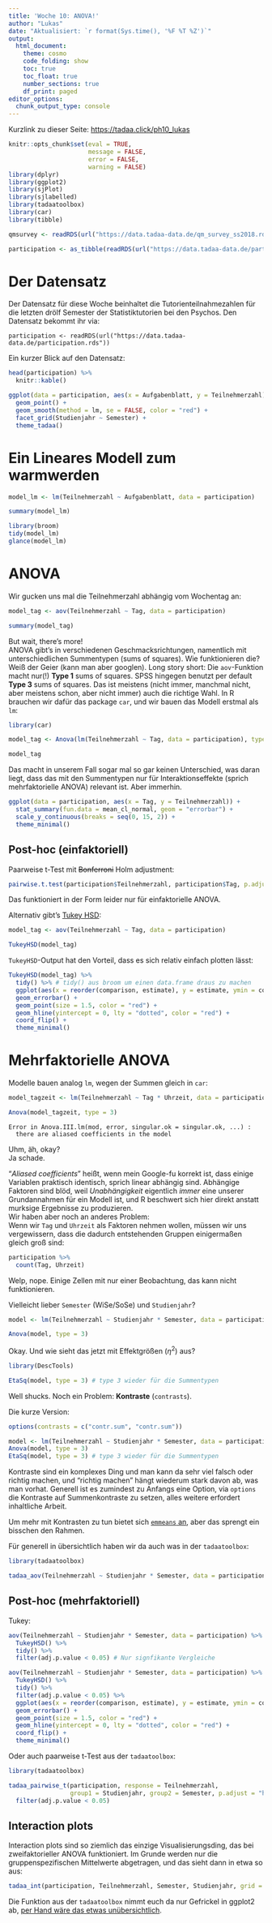 ```yaml
---
title: 'Woche 10: ANOVA!'
author: "Lukas"
date: "Aktualisiert: `r format(Sys.time(), '%F %T %Z')`"
output: 
  html_document:
    theme: cosmo
    code_folding: show
    toc: true
    toc_float: true
    number_sections: true
    df_print: paged
editor_options: 
  chunk_output_type: console
---
```


Kurzlink zu dieser Seite: <https://tadaa.click/ph10_lukas>

```r
knitr::opts_chunk$set(eval = TRUE, 
                      message = FALSE, 
                      error = FALSE, 
                      warning = FALSE)
library(dplyr)
library(ggplot2)
library(sjPlot)
library(sjlabelled)
library(tadaatoolbox)
library(car)
library(tibble)

qmsurvey <- readRDS(url("https://data.tadaa-data.de/qm_survey_ss2018.rds"))

participation <- as_tibble(readRDS(url("https://data.tadaa-data.de/participation.rds")))
```


# Der Datensatz

Der Datensatz für diese Woche beinhaltet die Tutorienteilnahmezahlen für die letzten drölf Semester der Statistiktutorien bei den Psychos. Den Datensatz bekommt ihr via:

```
participation <- readRDS(url("https://data.tadaa-data.de/participation.rds"))
```

Ein kurzer Blick auf den Datensatz:

```r
head(participation) %>%
  knitr::kable()
```

```r
ggplot(data = participation, aes(x = Aufgabenblatt, y = Teilnehmerzahl)) +
  geom_point() +
  geom_smooth(method = lm, se = FALSE, color = "red") +
  facet_grid(Studienjahr ~ Semester) +
  theme_tadaa()
```

# Ein Lineares Modell zum warmwerden

```r
model_lm <- lm(Teilnehmerzahl ~ Aufgabenblatt, data = participation)

summary(model_lm)

library(broom)
tidy(model_lm)
glance(model_lm)
```

# ANOVA

Wir gucken uns mal die Teilnehmerzahl abhängig vom Wochentag an:

```r
model_tag <- aov(Teilnehmerzahl ~ Tag, data = participation)

summary(model_tag)
```

But wait, there's more!  
ANOVA gibt's in verschiedenen Geschmacksrichtungen, namentlich mit unterschiedlichen Summentypen (sums of squares). Wie funktionieren die? Weiß der Geier (kann man aber googlen). Long story short: Die `aov`-Funktion macht nur(!) **Type 1** sums of squares. SPSS hingegen benutzt per default **Type 3** sums of squares. Das ist meistens (nicht immer, manchmal nicht, aber meistens schon, aber nicht immer) auch die richtige Wahl.
In R brauchen wir dafür das package `car`, und wir bauen das Modell erstmal als `lm`:

```r
library(car)

model_tag <- Anova(lm(Teilnehmerzahl ~ Tag, data = participation), type = 3)

model_tag
```

Das macht in unserem Fall sogar mal so gar keinen Unterschied, was daran liegt, dass das mit den Summentypen nur für Interaktionseffekte (sprich mehrfaktorielle ANOVA) relevant ist. Aber immerhin.

```r
ggplot(data = participation, aes(x = Tag, y = Teilnehmerzahl)) +
  stat_summary(fun.data = mean_cl_normal, geom = "errorbar") +
  scale_y_continuous(breaks = seq(0, 15, 2)) +
  theme_minimal()
```

## Post-hoc (einfaktoriell)

Paarweise t-Test mit <del>Bonferroni</del> Holm adjustment:

```r
pairwise.t.test(participation$Teilnehmerzahl, participation$Tag, p.adjust.method = "holm")
```

Das funktioniert in der Form leider nur für einfaktorielle ANOVA.

Alternativ gibt's [Tukey HSD](http://www.statisticshowto.com/tukey-test-honest-significant-difference/):

```r
model_tag <- aov(Teilnehmerzahl ~ Tag, data = participation)

TukeyHSD(model_tag)
```

`TukeyHSD`-Output hat den Vorteil, dass es sich relativ einfach plotten lässt:

```r
TukeyHSD(model_tag) %>%
  tidy() %>% # tidy() aus broom um einen data.frame draus zu machen
  ggplot(aes(x = reorder(comparison, estimate), y = estimate, ymin = conf.low, ymax = conf.high)) +
  geom_errorbar() +
  geom_point(size = 1.5, color = "red") +
  geom_hline(yintercept = 0, lty = "dotted", color = "red") +
  coord_flip() +
  theme_minimal()
```

# Mehrfaktorielle ANOVA

Modelle bauen analog `lm`, wegen der Summen gleich in `car`:

```r
model_tagzeit <- lm(Teilnehmerzahl ~ Tag * Uhrzeit, data = participation)

Anova(model_tagzeit, type = 3)
```

```
Error in Anova.III.lm(mod, error, singular.ok = singular.ok, ...) : 
  there are aliased coefficients in the model
```

Uhm, äh, okay?    
Ja schade.

"*Aliased coefficients*" heißt, wenn mein Google-fu korrekt ist, dass einige Variablen praktisch identisch, sprich linear abhängig sind. Abhängige Faktoren sind blöd, weil *Unabhängigkeit* eigentlich *immer* eine unserer Grundannahmen für ein Modell ist, und R beschwert sich hier direkt anstatt murksige Ergebnisse zu produzieren.  
Wir haben aber noch an anderes Problem:  
Wenn wir `Tag` und `Uhrzeit` als Faktoren nehmen wollen, müssen wir uns vergewissern, dass die dadurch entstehenden Gruppen einigermaßen gleich groß sind:

```r
participation %>%
  count(Tag, Uhrzeit)
```

Welp, nope. Einige Zellen mit nur einer Beobachtung, das kann nicht funktionieren.

Vielleicht lieber `Semester` (WiSe/SoSe) und `Studienjahr`?

```r
model <- lm(Teilnehmerzahl ~ Studienjahr * Semester, data = participation)

Anova(model, type = 3)
```

Okay. Und wie sieht das jetzt mit Effektgrößen ($\eta^2$) aus? 

```r
library(DescTools)

EtaSq(model, type = 3) # type 3 wieder für die Summentypen
```

Well shucks. Noch ein Problem: **Kontraste** (`contrasts`).

Die kurze Version:

```r
options(contrasts = c("contr.sum", "contr.sum"))

model <- lm(Teilnehmerzahl ~ Studienjahr * Semester, data = participation)
Anova(model, type = 3)
EtaSq(model, type = 3) # type 3 wieder für die Summentypen
```

Kontraste sind ein komplexes Ding und man kann da sehr viel falsch oder richtig machen, und "richtig machen" hängt wiederum stark davon ab, was man vorhat. Generell ist es zumindest zu Anfangs eine Option, via `options` die Kontraste auf Summenkontraste zu setzen, alles weitere erfordert inhaltliche Arbeit. 

Um mehr mit Kontrasten zu tun bietet sich [`emmeans` an](https://cran.r-project.org/web/packages/emmeans/vignettes/comparisons.html), aber das sprengt ein bisschen den Rahmen.

Für generell in übersichtlich haben wir da auch was in der `tadaatoolbox`:

```r
library(tadaatoolbox)

tadaa_aov(Teilnehmerzahl ~ Studienjahr * Semester, data = participation, print = "markdown")
```

## Post-hoc (mehrfaktoriell)

Tukey:

```r
aov(Teilnehmerzahl ~ Studienjahr * Semester, data = participation) %>%
  TukeyHSD() %>%
  tidy() %>%
  filter(adj.p.value < 0.05) # Nur signfikante Vergleiche

aov(Teilnehmerzahl ~ Studienjahr * Semester, data = participation) %>%
  TukeyHSD() %>%
  tidy() %>%
  filter(adj.p.value < 0.05) %>%
  ggplot(aes(x = reorder(comparison, estimate), y = estimate, ymin = conf.low, ymax = conf.high)) +
  geom_errorbar() +
  geom_point(size = 1.5, color = "red") +
  geom_hline(yintercept = 0, lty = "dotted", color = "red") +
  coord_flip() +
  theme_minimal()
```

Oder auch paarweise t-Test aus der `tadaatoolbox`:

```r
library(tadaatoolbox)

tadaa_pairwise_t(participation, response = Teilnehmerzahl, 
                 group1 = Studienjahr, group2 = Semester, p.adjust = "holm") %>%
  filter(adj.p.value < 0.05)
```

## Interaction plots

Interaction plots sind so ziemlich das einzige Visualisierungsding, das bei zweifaktorieller ANOVA funktioniert. Im Grunde werden nur die gruppenspezifischen Mittelwerte abgetragen, und das sieht dann in etwa so aus:

```r
tadaa_int(participation, Teilnehmerzahl, Semester, Studienjahr, grid = TRUE, show_n = TRUE)
```

Die Funktion aus der `tadaatoolbox` nimmt euch da nur Gefrickel in ggplot2 ab, [per Hand wäre das etwas unübersichtlich](https://github.com/tadaadata/tadaatoolbox/blob/master/R/tadaa_plots.R).

